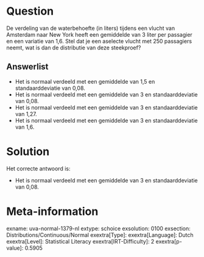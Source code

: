 Question
========

De verdeling van de waterbehoefte (in liters) tijdens een vlucht van
Amsterdam naar New York heeft een gemiddelde van 3 liter per passagier
en een variatie van 1,6. Stel dat je een aselecte vlucht met 250
passagiers neemt, wat is dan de distributie van deze steekproef?

Answerlist
----------

* Het is normaal verdeeld met een gemiddelde van 1,5 en standaarddeviatie van 0,08.
* Het is normaal verdeeld met een gemiddelde van 3 en standaarddeviatie van 0,08.
* Het is normaal verdeeld met een gemiddelde van 3 en standaarddeviatie van 1,27.
* Het is normaal verdeeld met een gemiddelde van 3 en standaarddeviatie van 1,6.

Solution
========

Het correcte antwoord is: 

* Het is normaal verdeeld met een gemiddelde van 3 en standaarddeviatie van 0,08.

Meta-information
================
exname: uva-normal-1379-nl
extype: schoice
exsolution: 0100
exsection: Distributions/Continuous/Normal
exextra[Type]: 
exextra[Language]: Dutch
exextra[Level]: Statistical Literacy
exextra[IRT-Difficulty]: 2
exextra[p-value]: 0.5905
